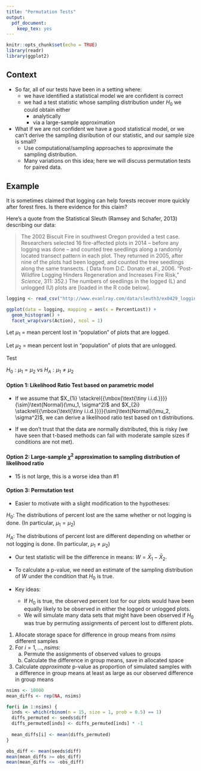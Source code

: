 ```yaml
---
title: "Permutation Tests"
output:
  pdf_document:
    keep_tex: yes
---
```


\def\simiid{\stackrel{{\mbox{\text{\tiny i.i.d.}}}}{\sim}}

```r
knitr::opts_chunk$set(echo = TRUE)
library(readr)
library(ggplot2)
```

## Context

 * So far, all of our tests have been in a setting where:
    * we have identified a statistical model we are confident is correct
    * we had a test statistic whose sampling distribution under $H_0$ we could obtain either
        * analytically
        * via a large-sample approximation
 * What if we are not confident we have a good statistical model, or we can't derive the sampling disribution of our statistic, and our sample size is small?
    * Use computational/sampling approaches to approximate the sampling distribution.
    * Many variations on this idea; here we will discuss permutation tests for paired data.

## Example

It is sometimes claimed that logging can help forests recover more quickly after forest fires.  Is there evidence for this claim?

Here's a quote from the Statistical Sleuth (Ramsey and Schafer, 2013) describing our data:

> The 2002 Biscuit Fire in southwest Oregon provided a test case. Researchers selected 16 fire-affected plots in 2014 -- before any logging was done -- and counted tree seedlings along a randomly located transect pattern in each plot. They returned in 2005, after nine of the plots had been logged, and counted the tree seedlings along the same transects. ( Data from D.C. Donato et al., 2006. "Post-Wildfire Logging Hinders Regeneration and Increases Fire Risk," *Science*, 311: 352.) The numbers of seedlings in the logged (L) and unlogged (U) plots are [loaded in the R code below].

```r
logging <- read_csv("http://www.evanlray.com/data/sleuth3/ex0429_logging.csv")

ggplot(data = logging, mapping = aes(x = PercentLost)) +
  geom_histogram() +
  facet_wrap(vars(Action), ncol = 1)
```

Let $\mu_1$ = mean percent lost in "population" of plots that are logged.

Let $\mu_2$ = mean percent lost in "population" of plots that are unlogged.

Test

$H_0: \mu_1 = \mu_2$ vs $H_A: \mu_1 \neq \mu_2$

#### Option 1: Likelihood Ratio Test based on parametric model

 * If we assume that $X_{1i} \simiid \text{Normal}(\mu_1, \sigma^2)$ and $X_{2i} \simiid \text{Normal}(\mu_2, \sigma^2)$, we can derive a likelihood ratio test based on t distributions.

 * If we don't trust that the data are normally distributed, this is risky (we have seen that t-based methods can fail with moderate sample sizes if conditions are not met).

#### Option 2: Large-sample $\chi^2$ approximation to sampling distribution of likelihood ratio

 * 15 is not large, this is a worse idea than #1

#### Option 3: Permutation test

 * Easier to motivate with a slight modification to the hypotheses:

$H_0$: The distributions of percent lost are the same whether or not logging is done.  (In particular, $\mu_1 = \mu_2$)

$H_A$: The distributions of percent lost are different depending on whether or not logging is done.  (In particular, $\mu_1 \neq \mu_2$)

 * Our test statistic will be the difference in means: $W = \bar{X}_1 - \bar{X}_2$.

 * To calculate a p-value, we need an estimate of the sampling distribution of $W$ under the condition that $H_0$ is true.
 
 * Key ideas:
    * If $H_0$ is true, the observed percent lost for our plots would have been equally likely to be observed in either the logged or unlogged plots.
    * We will simulate many data sets that might have been observed if $H_0$ was true by permuting assignments of percent lost to different plots.

1. Allocate storage space for difference in group means from $nsims$ different samples
2. For $i = 1, \ldots, nsims$:
    a. Permute the assignments of observed values to groups
    b. Calculate the difference in group means, save in allocated space
3. Calculate *approximate* p-value as proportion of simulated samples with a difference in group means at least as large as our observed difference in group means

```r
nsims <- 10000
mean_diffs <- rep(NA, nsims)

for(i in 1:nsims) {
  inds <- which(rbinom(n = 15, size = 1, prob = 0.5) == 1)
  diffs_permuted <- seeds$diff
  diffs_permuted[inds] <- diffs_permuted[inds] * -1
  
  mean_diffs[i] <- mean(diffs_permuted)
}

obs_diff <- mean(seeds$diff)
mean(mean_diffs >= obs_diff)
mean(mean_diffs <= -obs_diff)
```
